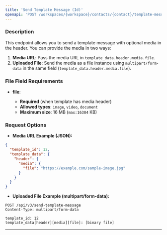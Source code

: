 ```yaml
---
title: 'Send Template Message (Id)'
openapi: 'POST /workspaces/{workspace}/contacts/{contact}/template-messages'
---
```


### Description

This endpoint allows you to send a template message with optional media in the header.
You can provide the media in two ways:

1. **Media URL**: Pass the media URL in `template_data.header.media.file`.
2. **Uploaded File**: Send the media as a file instance using `multipart/form-data` in the same field (`template_data.header.media.file`).

### File Field Requirements

* **file**:

  * **Required** (when template has media header)
  * **Allowed types**: `image`, `video`, `document`
  * **Maximum size**: 16 MB (`max:16384` KB)

### Request Options

* **Media URL Example (JSON):**

```json
{
  "template_id": 12,
  "template_data": {
    "header": {
      "media": {
        "file": "https://example.com/sample-image.jpg"
      }
    }
  }
}
```

* **Uploaded File Example (multipart/form-data):**

```
POST /api/v3/send-template-message
Content-Type: multipart/form-data

template_id: 12
template_data[header][media][file]: [binary file]
```

---